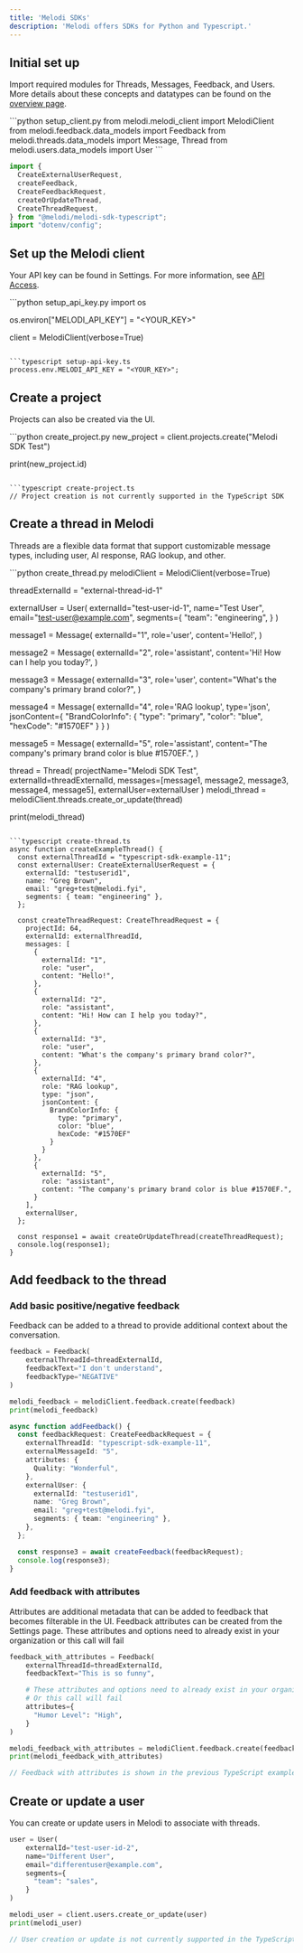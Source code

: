 ```yaml
---
title: 'Melodi SDKs'
description: 'Melodi offers SDKs for Python and Typescript.'
---
```


## Initial set up
Import required modules for Threads, Messages, Feedback, and Users. More details about these concepts and datatypes can be found on the [overview page](/integrating-melodi-analytics/overview).

<CodeGroup>
```python setup_client.py
from melodi.melodi_client import MelodiClient
from melodi.feedback.data_models import Feedback
from melodi.threads.data_models import Message, Thread
from melodi.users.data_models import User
```

```typescript setup-client.ts
import {
  CreateExternalUserRequest,
  createFeedback,
  CreateFeedbackRequest,
  createOrUpdateThread,
  CreateThreadRequest,
} from "@melodi/melodi-sdk-typescript";
import "dotenv/config";
```
</CodeGroup>

## Set up the Melodi client
Your API key can be found in Settings. For more information, see [API Access](/pages/api-access).

<CodeGroup>
```python setup_api_key.py
import os

os.environ["MELODI_API_KEY"] = "<YOUR_KEY>"

client = MelodiClient(verbose=True)
```

```typescript setup-api-key.ts
process.env.MELODI_API_KEY = "<YOUR_KEY>";
```
</CodeGroup>

## Create a project
Projects can also be created via the UI.

<CodeGroup>
```python create_project.py
new_project = client.projects.create("Melodi SDK Test")

print(new_project.id)
```

```typescript create-project.ts
// Project creation is not currently supported in the TypeScript SDK
```
</CodeGroup>

## Create a thread in Melodi
Threads are a flexible data format that support customizable message types, including user, AI response, RAG lookup, and other.

<CodeGroup>
```python create_thread.py
melodiClient = MelodiClient(verbose=True)

threadExternalId = "external-thread-id-1"

externalUser = User(
    externalId="test-user-id-1",
    name="Test User",
    email="test-user@example.com",
    segments={
      "team": "engineering",
    }
)

message1 = Message(
    externalId="1",
    role='user',
    content='Hello!',
)

message2 = Message(
    externalId="2",
    role='assistant',
    content='Hi! How can I help you today?',
)

message3 = Message(
    externalId="3",
    role='user',
    content="What's the company's primary brand color?",
)

message4 = Message(
    externalId="4",
    role='RAG lookup',
    type='json',
    jsonContent={
        "BrandColorInfo": {
            "type": "primary",
            "color": "blue",
            "hexCode": "#1570EF"
        }
    }
)

message5 = Message(
    externalId="5",
    role='assistant',
    content="The company's primary brand color is blue #1570EF.",
)

thread = Thread(
    projectName="Melodi SDK Test",
    externalId=threadExternalId,
    messages=[message1, message2, message3, message4, message5],
    externalUser=externalUser
)
melodi_thread = melodiClient.threads.create_or_update(thread)

print(melodi_thread)
```

```typescript create-thread.ts
async function createExampleThread() {
  const externalThreadId = "typescript-sdk-example-11";
  const externalUser: CreateExternalUserRequest = {
    externalId: "testuserid1",
    name: "Greg Brown",
    email: "greg+test@melodi.fyi",
    segments: { team: "engineering" },
  };

  const createThreadRequest: CreateThreadRequest = {
    projectId: 64,
    externalId: externalThreadId,
    messages: [
      {
        externalId: "1",
        role: "user",
        content: "Hello!",
      },
      {
        externalId: "2",
        role: "assistant",
        content: "Hi! How can I help you today?",
      },
      {
        externalId: "3",
        role: "user",
        content: "What's the company's primary brand color?",
      },
      {
        externalId: "4",
        role: "RAG lookup",
        type: "json",
        jsonContent: {
          BrandColorInfo: {
            type: "primary",
            color: "blue",
            hexCode: "#1570EF"
          }
        }
      },
      {
        externalId: "5",
        role: "assistant",
        content: "The company's primary brand color is blue #1570EF.",
      }
    ],
    externalUser,
  };

  const response1 = await createOrUpdateThread(createThreadRequest);
  console.log(response1);
}
```
</CodeGroup>

## Add feedback to the thread

### Add basic positive/negative feedback
Feedback can be added to a thread to provide additional context about the conversation.
<CodeGroup>
```python create_feedback.py
feedback = Feedback(
    externalThreadId=threadExternalId,
    feedbackText="I don't understand",
    feedbackType="NEGATIVE"
)

melodi_feedback = melodiClient.feedback.create(feedback)
print(melodi_feedback)
```

```typescript create-feedback.ts
async function addFeedback() {
  const feedbackRequest: CreateFeedbackRequest = {
    externalThreadId: "typescript-sdk-example-11",
    externalMessageId: "5",
    attributes: {
      Quality: "Wonderful",
    },
    externalUser: {
      externalId: "testuserid1",
      name: "Greg Brown",
      email: "greg+test@melodi.fyi",
      segments: { team: "engineering" },
    },
  };

  const response3 = await createFeedback(feedbackRequest);
  console.log(response3);
}
```
</CodeGroup>

### Add feedback with attributes
Attributes are additional metadata that can be added to feedback that becomes filterable in the UI. Feedback attributes can be created from the Settings page.
<Warning>
These attributes and options need to already exist in your organization or this call will fail
</Warning>
<CodeGroup>
```python feedback_attributes.py
feedback_with_attributes = Feedback(
    externalThreadId=threadExternalId,
    feedbackText="This is so funny",

    # These attributes and options need to already exist in your organization
    # Or this call will fail
    attributes={
      "Humor Level": "High",
    }
)

melodi_feedback_with_attributes = melodiClient.feedback.create(feedback_with_attributes)
print(melodi_feedback_with_attributes)
```

```typescript feedback-attributes.ts
// Feedback with attributes is shown in the previous TypeScript example
```
</CodeGroup>

## Create or update a user
You can create or update users in Melodi to associate with threads.
<CodeGroup>
```python create_user.py
user = User(
    externalId="test-user-id-2",
    name="Different User",
    email="differentuser@example.com",
    segments={
      "team": "sales",
    }
)

melodi_user = client.users.create_or_update(user)
print(melodi_user)
```

```typescript create-user.ts
// User creation or update is not currently supported in the TypeScript SDK
```
</CodeGroup>